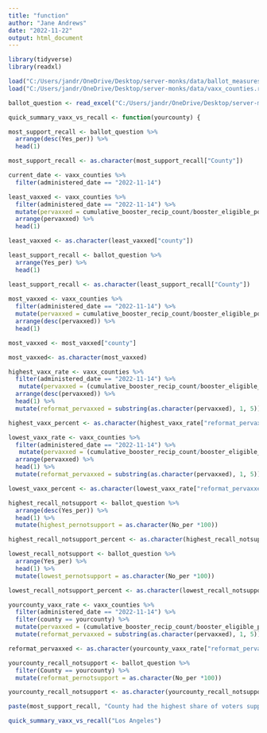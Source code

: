 ```yaml
---
title: "function"
author: "Jane Andrews"
date: "2022-11-22"
output: html_document
---
```


```r
library(tidyverse)
library(readxl)
```

```r
load("C:/Users/jandr/OneDrive/Desktop/server-monks/data/ballot_measures.rda")
load("C:/Users/jandr/OneDrive/Desktop/server-monks/data/vaxx_counties.rda")

ballot_question <- read_excel("C:/Users/jandr/OneDrive/Desktop/server-monks/data/ballot_question.xlsx")
```

```r
quick_summary_vaxx_vs_recall <- function(yourcounty) {

most_support_recall <- ballot_question %>%
  arrange(desc(Yes_per)) %>%
  head(1) 

most_support_recall <- as.character(most_support_recall["County"])

current_date <- vaxx_counties %>%
  filter(administered_date == "2022-11-14") 

least_vaxxed <- vaxx_counties %>%
  filter(administered_date == "2022-11-14") %>%
  mutate(pervaxxed = cumulative_booster_recip_count/booster_eligible_population) %>%
  arrange(pervaxxed) %>%
  head(1)

least_vaxxed <- as.character(least_vaxxed["county"])

least_support_recall <- ballot_question %>%
  arrange(Yes_per) %>%
  head(1) 

least_support_recall <- as.character(least_support_recall["County"])
  
most_vaxxed <- vaxx_counties %>%
  filter(administered_date == "2022-11-14") %>%
  mutate(pervaxxed = cumulative_booster_recip_count/booster_eligible_population) %>%
  arrange(desc(pervaxxed)) %>%
  head(1)

most_vaxxed <- most_vaxxed["county"]

most_vaxxed<- as.character(most_vaxxed)

highest_vaxx_rate <- vaxx_counties %>%
  filter(administered_date == "2022-11-14") %>%
   mutate(pervaxxed = (cumulative_booster_recip_count/booster_eligible_population)*100) %>%
  arrange(desc(pervaxxed)) %>%
  head(1) %>%
  mutate(reformat_pervaxxed = substring(as.character(pervaxxed), 1, 5))

highest_vaxx_percent <- as.character(highest_vaxx_rate["reformat_pervaxxed"])

lowest_vaxx_rate <- vaxx_counties %>%
  filter(administered_date == "2022-11-14") %>%
   mutate(pervaxxed = (cumulative_booster_recip_count/booster_eligible_population)*100) %>%
  arrange(pervaxxed) %>%
  head(1) %>%
  mutate(reformat_pervaxxed = substring(as.character(pervaxxed), 1, 5))

lowest_vaxx_percent <- as.character(lowest_vaxx_rate["reformat_pervaxxed"])

highest_recall_notsupport <- ballot_question %>%
  arrange(desc(Yes_per)) %>%
  head(1) %>%
  mutate(highest_pernotsupport = as.character(No_per *100))

highest_recall_notsupport_percent <- as.character(highest_recall_notsupport["highest_pernotsupport"])

lowest_recall_notsupport <- ballot_question %>%
  arrange(Yes_per) %>%
  head(1) %>%
  mutate(lowest_pernotsupport = as.character(No_per *100))

lowest_recall_notsupport_percent <- as.character(lowest_recall_notsupport["lowest_pernotsupport"])

yourcounty_vaxx_rate <- vaxx_counties %>%
  filter(administered_date == "2022-11-14") %>%
  filter(county == yourcounty) %>%
  mutate(pervaxxed = (cumulative_booster_recip_count/booster_eligible_population)*100) %>%
  mutate(reformat_pervaxxed = substring(as.character(pervaxxed), 1, 5))

reformat_pervaxxed <- as.character(yourcounty_vaxx_rate["reformat_pervaxxed"])

yourcounty_recall_notsupport <- ballot_question %>%
  filter(County == yourcounty) %>%
  mutate(reformat_pernotsupport = as.character(No_per *100))

yourcounty_recall_notsupport <- as.character(yourcounty_recall_notsupport["reformat_pernotsupport"])

paste(most_support_recall, "County had the highest share of voters supporting Gov. Gavin Newsom's recall of all California counties, with", lowest_recall_notsupport_percent, "percent of voters supporting the recall.", least_support_recall, "County had the lowest share of voters supporting Gov. Gavin Newsom's recall of all California counties, with", highest_recall_notsupport_percent, "of voters voting for the recall. As of November 14, 2022,", least_vaxxed, "County has the lowest share of residents fully vaccinated of all California counties, with", lowest_vaxx_percent, "of residents fully vaccinated.", most_vaxxed, "County is the most fully vaccinated county in California, with", highest_vaxx_percent, "of residents fully vaccinated.", "In comparison,", yourcounty, "County has a full vaccination rate of", reformat_pervaxxed, "percent and", yourcounty_recall_notsupport, "percent of voters voted against Gavin Newsom's recall.") }
```


```r
quick_summary_vaxx_vs_recall("Los Angeles")
```

